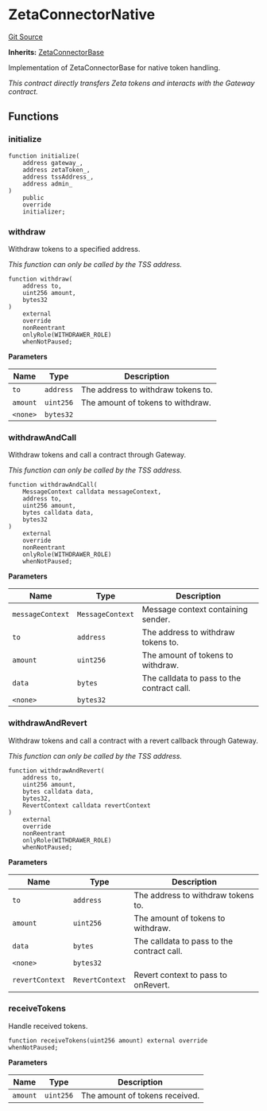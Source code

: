 # ZetaConnectorNative
[Git Source](https://github.com/zeta-chain/protocol-contracts/blob/main/v2/contracts/evm/ZetaConnectorNative.sol)

**Inherits:**
[ZetaConnectorBase](/src/pages/developers/architecture/protocol/contracts/evm/ZetaConnectorBase.sol/abstract.ZetaConnectorBase.mdx)

Implementation of ZetaConnectorBase for native token handling.

*This contract directly transfers Zeta tokens and interacts with the Gateway contract.*


## Functions
### initialize


```solidity
function initialize(
    address gateway_,
    address zetaToken_,
    address tssAddress_,
    address admin_
)
    public
    override
    initializer;
```

### withdraw

Withdraw tokens to a specified address.

*This function can only be called by the TSS address.*


```solidity
function withdraw(
    address to,
    uint256 amount,
    bytes32
)
    external
    override
    nonReentrant
    onlyRole(WITHDRAWER_ROLE)
    whenNotPaused;
```
**Parameters**

|Name|Type|Description|
|----|----|-----------|
|`to`|`address`|The address to withdraw tokens to.|
|`amount`|`uint256`|The amount of tokens to withdraw.|
|`<none>`|`bytes32`||


### withdrawAndCall

Withdraw tokens and call a contract through Gateway.

*This function can only be called by the TSS address.*


```solidity
function withdrawAndCall(
    MessageContext calldata messageContext,
    address to,
    uint256 amount,
    bytes calldata data,
    bytes32
)
    external
    override
    nonReentrant
    onlyRole(WITHDRAWER_ROLE)
    whenNotPaused;
```
**Parameters**

|Name|Type|Description|
|----|----|-----------|
|`messageContext`|`MessageContext`|Message context containing sender.|
|`to`|`address`|The address to withdraw tokens to.|
|`amount`|`uint256`|The amount of tokens to withdraw.|
|`data`|`bytes`|The calldata to pass to the contract call.|
|`<none>`|`bytes32`||


### withdrawAndRevert

Withdraw tokens and call a contract with a revert callback through Gateway.

*This function can only be called by the TSS address.*


```solidity
function withdrawAndRevert(
    address to,
    uint256 amount,
    bytes calldata data,
    bytes32,
    RevertContext calldata revertContext
)
    external
    override
    nonReentrant
    onlyRole(WITHDRAWER_ROLE)
    whenNotPaused;
```
**Parameters**

|Name|Type|Description|
|----|----|-----------|
|`to`|`address`|The address to withdraw tokens to.|
|`amount`|`uint256`|The amount of tokens to withdraw.|
|`data`|`bytes`|The calldata to pass to the contract call.|
|`<none>`|`bytes32`||
|`revertContext`|`RevertContext`|Revert context to pass to onRevert.|


### receiveTokens

Handle received tokens.


```solidity
function receiveTokens(uint256 amount) external override whenNotPaused;
```
**Parameters**

|Name|Type|Description|
|----|----|-----------|
|`amount`|`uint256`|The amount of tokens received.|


